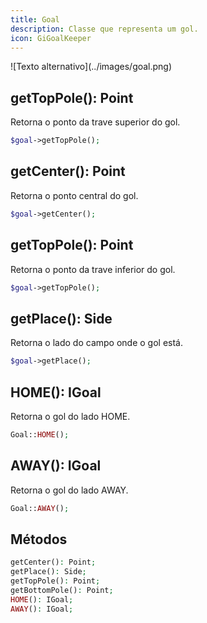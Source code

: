 ```yaml
---
title: Goal
description: Classe que representa um gol.
icon: GiGoalKeeper
---
```



<GradientBox>
![Texto alternativo](../images/goal.png)
</GradientBox>

## getTopPole(): Point
Retorna o ponto da trave superior do gol.
```php
$goal->getTopPole();
```

## getCenter(): Point
Retorna o ponto central do gol.
```php
$goal->getCenter();
```

## getTopPole(): Point
Retorna o ponto da trave inferior do gol.
```php
$goal->getTopPole();
```

## getPlace(): Side
Retorna o lado do campo onde o gol está.
```php
$goal->getPlace();
```

## HOME(): IGoal
Retorna o gol do lado HOME.
```php
Goal::HOME();
```

## AWAY(): IGoal
Retorna o gol do lado AWAY.
```php
Goal::AWAY();
```

## Métodos
```php
getCenter(): Point;
getPlace(): Side;
getTopPole(): Point;
getBottomPole(): Point;
HOME(): IGoal;
AWAY(): IGoal;
```
